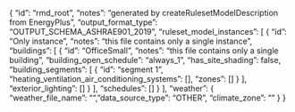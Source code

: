 {
  "id": "rmd_root",
  "notes": "generated by createRulesetModelDescription from EnergyPlus",
  "output_format_type": "OUTPUT_SCHEMA_ASHRAE901_2019",
  "ruleset_model_instances": [
    {
      "id": "Only instance",
      "notes": "this file contains only a single instance",
      "buildings": [
        {
          "id": "OfficeSmall",
          "notes": "this file contains only a single building",
          "building_open_schedule": "always_1",
          "has_site_shading": false,
          "building_segments": [
            {
              "id": "segment 1",
              "heating_ventilation_air_conditioning_systems": [],
              "zones": []
            }
          ],
          "exterior_lighting": []
        }
      ],
      "schedules": []
    }
  ],
  "weather": {
    "weather_file_name": "",
    "data_source_type": "OTHER",
    "climate_zone": ""
  }
}